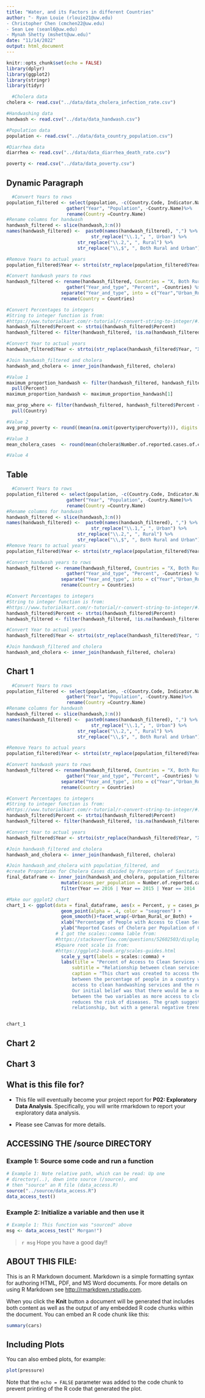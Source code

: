 ```yaml
---
title: "Water, and its Factors in different Countries"
author: "- Ryan Louie (rlouie21@uw.edu)
- Christopher Chen (cmchen22@uw.edu)
- Sean Lee (seanl6@uw.edu)
- Mynah Shetty (mshett@uw.edu)"
date: "11/14/2022"
output: html_document
---
```


```r
knitr::opts_chunk$set(echo = FALSE)
library(dplyr)
library(ggplot2)
library(stringr)
library(tidyr)

```

```r
  #Cholera data
cholera <- read.csv("../data/data_cholera_infection_rate.csv")

#Handwashing data
handwash <- read.csv("../data/data_handwash.csv")

#Population data
population <- read.csv("../data/data_country_population.csv")

#Diarrhea data
diarrhea <- read.csv("../data/data_diarrhea_death_rate.csv")

poverty <- read.csv("../data/data_poverty.csv")
```
## Dynamic Paragraph

```r
  #Convert Years to rows
population_filtered <- select(population, -c(Country.Code, Indicator.Name, Indicator.Code)) %>%
                      gather("Year", "Population", -Country.Name)%>%
                      rename(Country =Country.Name)
#Rename columns for handwash
handwash_filtered <- slice(handwash,3:n())
names(handwash_filtered) <-  paste0(names(handwash_filtered), ",") %>%
                               str_replace("\\.1,", ", Urban") %>%
                          str_replace("\\.2,", ", Rural") %>%
                          str_replace("\\,$", ", Both Rural and Urban")

#Remove Years to actual years
population_filtered$Year <- strtoi(str_replace(population_filtered$Year, "X", ""))

#Convert handwash years to rows
handwash_filtered <- rename(handwash_filtered, Countries = "X, Both Rural and Urban") %>%
                      gather("Year_and_type", "Percent", -Countries) %>%
                    separate("Year_and_type", into = c("Year","Urban_Rural_or_Both"), sep = ", ")%>%
                    rename(Country = Countries)

#Convert Percentages to integers
#String to integer function is from:
#https://www.tutorialkart.com/r-tutorial/r-convert-string-to-integer/#:~:text=To%20convert%20String%20to%20Integer%20in%20R%20programming%2C%20call%20strtoi,respect%20to%20the%20specified%20base.
handwash_filtered$Percent <- strtoi(handwash_filtered$Percent)
handwash_filtered <- filter(handwash_filtered, !is.na(handwash_filtered$Percent))

#Convert Year to actual years
handwash_filtered$Year <- strtoi(str_replace(handwash_filtered$Year, "X", ""))

#Join handwash_filtered and cholera
handwash_and_cholera <- inner_join(handwash_filtered, cholera)

#Value 1
maximum_proportion_handwash <- filter(handwash_filtered, handwash_filtered$Percent == max(handwash_filtered$Percent)) %>%
  pull(Percent)
maximum_proportion_handwash <- maximum_proportion_handwash[1]

max_prop_where <- filter(handwash_filtered, handwash_filtered$Percent == max(handwash_filtered$Percent)) %>%
  pull(Country)

#Value 2
avg_prop_poverty <- round((mean(na.omit(poverty$percPoverty))), digits = 2)

#Value 3
mean_cholera_cases  <- round(mean(cholera$Number.of.reported.cases.of.cholera, na.rm =TRUE), digits = 2)

#Value 4

```
## Table
```r
  #Convert Years to rows
population_filtered <- select(population, -c(Country.Code, Indicator.Name, Indicator.Code)) %>%
                      gather("Year", "Population", -Country.Name)%>%
                      rename(Country =Country.Name)
#Rename columns for handwash
handwash_filtered <- slice(handwash,3:n())
names(handwash_filtered) <-  paste0(names(handwash_filtered), ",") %>%
                               str_replace("\\.1,", ", Urban") %>%
                          str_replace("\\.2,", ", Rural") %>%
                          str_replace("\\,$", ", Both Rural and Urban")
#Remove Years to actual years
population_filtered$Year <- strtoi(str_replace(population_filtered$Year, "X", ""))

#Convert handwash years to rows
handwash_filtered <- rename(handwash_filtered, Countries = "X, Both Rural and Urban") %>%
                      gather("Year_and_type", "Percent", -Countries) %>%
                    separate("Year_and_type", into = c("Year","Urban_Rural_or_Both"), sep = ", ")%>%
                    rename(Country = Countries)

#Convert Percentages to integers
#String to integer function is from:
#https://www.tutorialkart.com/r-tutorial/r-convert-string-to-integer/#:~:text=To%20convert%20String%20to%20Integer%20in%20R%20programming%2C%20call%20strtoi,respect%20to%20the%20specified%20base.
handwash_filtered$Percent <- strtoi(handwash_filtered$Percent)
handwash_filtered <- filter(handwash_filtered, !is.na(handwash_filtered$Percent))

#Convert Year to actual years
handwash_filtered$Year <- strtoi(str_replace(handwash_filtered$Year, "X", ""))

#Join handwash_filtered and cholera
handwash_and_cholera <- inner_join(handwash_filtered, cholera)
```




## Chart 1
```r
  #Convert Years to rows
population_filtered <- select(population, -c(Country.Code, Indicator.Name, Indicator.Code)) %>%
                      gather("Year", "Population", -Country.Name)%>%
                      rename(Country =Country.Name)
#Rename columns for handwash
handwash_filtered <- slice(handwash,3:n())
names(handwash_filtered) <-  paste0(names(handwash_filtered), ",") %>%
                               str_replace("\\.1,", ", Urban") %>%
                          str_replace("\\.2,", ", Rural") %>%
                          str_replace("\\,$", ", Both Rural and Urban")

#Remove Years to actual years
population_filtered$Year <- strtoi(str_replace(population_filtered$Year, "X", ""))

#Convert handwash years to rows
handwash_filtered <- rename(handwash_filtered, Countries = "X, Both Rural and Urban") %>%
                      gather("Year_and_type", "Percent", -Countries) %>%
                    separate("Year_and_type", into = c("Year","Urban_Rural_or_Both"), sep = ", ")%>%
                    rename(Country = Countries)

#Convert Percentages to integers
#String to integer function is from:
#https://www.tutorialkart.com/r-tutorial/r-convert-string-to-integer/#:~:text=To%20convert%20String%20to%20Integer%20in%20R%20programming%2C%20call%20strtoi,respect%20to%20the%20specified%20base.
handwash_filtered$Percent <- strtoi(handwash_filtered$Percent)
handwash_filtered <- filter(handwash_filtered, !is.na(handwash_filtered$Percent))

#Convert Year to actual years
handwash_filtered$Year <- strtoi(str_replace(handwash_filtered$Year, "X", ""))

#Join handwash_filtered and cholera
handwash_and_cholera <- inner_join(handwash_filtered, cholera)

#Join handwash_and_cholera with population_filtered, and
#create Proportion for Cholera Cases divided by Proportion of Sanitation
final_dataframe <- inner_join(handwash_and_cholera, population_filtered) %>%
                    mutate(cases_per_population = Number.of.reported.cases.of.cholera / Population * 100) %>%
                    filter(Year == 2016 | Year == 2015 | Year == 2014 | Year ==2013 | Year == 2012 | Year == 2011| Year == 2010 )

#Make our ggplot2 chart
chart_1 <- ggplot(data = final_dataframe, aes(x = Percent, y = cases_per_population)) +
                    geom_point(alpha = .4, color = "seagreen") +
                    geom_smooth()+facet_wrap(~Urban_Rural_or_Both) +
                    xlab("Percentage of People with Access to Clean Services") +
                    ylab("Reported Cases of Cholera per Population of Country") +
                  # I got the scales::comma lable from:
                  #https://stackoverflow.com/questions/52602503/display-an-axis-value-in-millions-in-ggplot
                  #Square root scale is from:
                  #https://ggplot2-book.org/scales-guides.html
                    scale_y_sqrt(labels = scales::comma) +
                    labs(title = "Percent of Access to Clean Services vs Percent of Reported Cases of Cholera per Country Population",
                        subtitle = "Relationship between clean services and reported cases from 2010 to 2016",
                        caption = "This chart was created to access the relation
                        between the percentage of people in a country with
                        access to clean handwashing services and the reported cases of cholera per population of country.
                        Our initial belief was that there would be a negative correlation
                        between the two variables as more access to clean handwashing services
                        reduces the risk of diseases. The graph suggests a non-linear
                        relationship, but with a general negative trend.")


chart_1


```





## Chart 2

## Chart 3


## What is this file for?

* This file will eventually become your project report for **P02: Exploratory Data Analysis**. Specifically, you will write rmarkdown to report your exploratory data analysis.

* Please see Canvas for more details.

## ACCESSING THE /source DIRECTORY
### Example 1: Source some code and run a function
```r
# Example 1: Note relative path, which can be read: Up one
# directory(..), down into source (/source), and
# then "source" an R file (data_access.R)
source("../source/data_access.R")
data_access_test()
```

### Example 2: Initialize a variable and then use it
```r
# Example 1: This function was "sourced" above
msg <- data_access_test(" Morgan!")
```

> `r msg` Hope you have a good day!!

## ABOUT THIS FILE:

This is an R Markdown document. Markdown is a simple formatting syntax for authoring HTML, PDF, and MS Word documents. For more details on using R Markdown see <http://rmarkdown.rstudio.com>.

When you click the **Knit** button a document will be generated that includes both content as well as the output of any embedded R code chunks within the document. You can embed an R code chunk like this:

```r
summary(cars)
```

## Including Plots

You can also embed plots, for example:

```r
plot(pressure)
```

Note that the `echo = FALSE` parameter was added to the code chunk to prevent printing of the R code that generated the plot.
